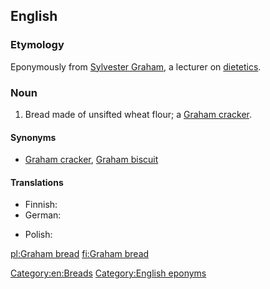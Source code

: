 ==English==

===Etymology===
Eponymously from [[w:Sylvester Graham|Sylvester Graham]], a lecturer on [[dietetics]].

===Noun===
{{en-noun|head=[[Graham]] [[bread]]}}

# {{context|US|regional}} Bread made of unsifted wheat flour; a [[Graham cracker]].

====Synonyms====
* [[Graham cracker]], [[Graham biscuit]]

====Translations====
{{trans-top|bread made of unsifted wheat flour}}
* Finnish: {{t-|fi|grahamleipä}}
* German: {{t-|de|Grahambrot|n}}
{{trans-mid}}
* Polish: {{t+|pl|graham|m}}
{{trans-bottom}}

[[Category:en:Breads]]
[[Category:English eponyms]]

[[pl:Graham bread]]
[[fi:Graham bread]]